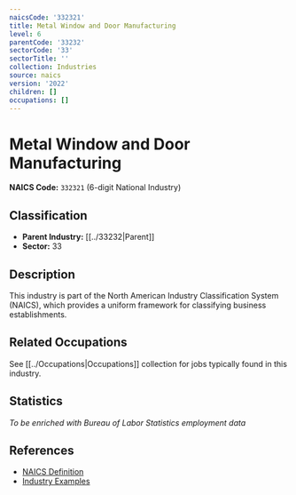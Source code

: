 ```yaml
---
naicsCode: '332321'
title: Metal Window and Door Manufacturing
level: 6
parentCode: '33232'
sectorCode: '33'
sectorTitle: ''
collection: Industries
source: naics
version: '2022'
children: []
occupations: []
---
```

# Metal Window and Door Manufacturing

**NAICS Code:** `332321` (6-digit National Industry)

## Classification

- **Parent Industry:** [[../33232|Parent]]
- **Sector:** 33

## Description

This industry is part of the North American Industry Classification System (NAICS), which provides a uniform framework for classifying business establishments.

## Related Occupations

See [[../Occupations|Occupations]] collection for jobs typically found in this industry.

## Statistics

*To be enriched with Bureau of Labor Statistics employment data*

## References

- [NAICS Definition](https://www.census.gov/naics/)
- [Industry Examples](https://www.census.gov/naics/2022NAICS/)
